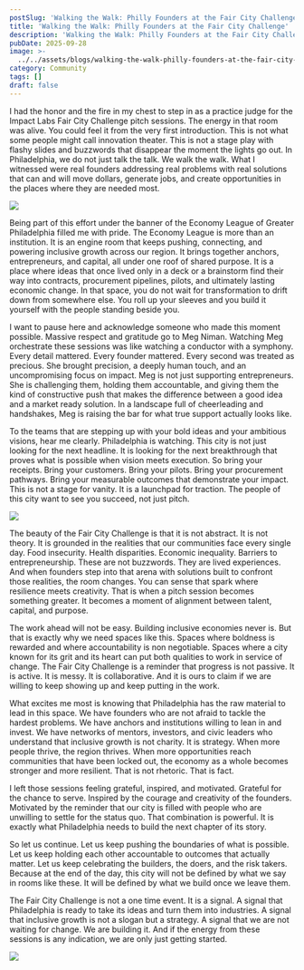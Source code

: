 ```yaml
---
postSlug: 'Walking the Walk: Philly Founders at the Fair City Challenge'
title: 'Walking the Walk: Philly Founders at the Fair City Challenge'
description: 'Walking the Walk: Philly Founders at the Fair City Challenge'
pubDate: 2025-09-28
image: >-
  ../../assets/blogs/walking-the-walk-philly-founders-at-the-fair-city-challenge/image.jpg
category: Community
tags: []
draft: false
---
```

I had the honor and the fire in my chest to step in as a practice judge for the Impact Labs Fair City Challenge pitch sessions. The energy in that room was alive. You could feel it from the very first introduction. This is not what some people might call innovation theater. This is not a stage play with flashy slides and buzzwords that disappear the moment the lights go out. In Philadelphia, we do not just talk the talk. We walk the walk. What I witnessed were real founders addressing real problems with real solutions that can and will move dollars, generate jobs, and create opportunities in the places where they are needed most.

![](../../assets/blogs/walking-the-walk-philly-founders-at-the-fair-city-challenge/img-2514-4.jpg)

Being part of this effort under the banner of the Economy League of Greater Philadelphia filled me with pride. The Economy League is more than an institution. It is an engine room that keeps pushing, connecting, and powering inclusive growth across our region. It brings together anchors, entrepreneurs, and capital, all under one roof of shared purpose. It is a place where ideas that once lived only in a deck or a brainstorm find their way into contracts, procurement pipelines, pilots, and ultimately lasting economic change. In that space, you do not wait for transformation to drift down from somewhere else. You roll up your sleeves and you build it yourself with the people standing beside you.

I want to pause here and acknowledge someone who made this moment possible. Massive respect and gratitude go to Meg Niman. Watching Meg orchestrate these sessions was like watching a conductor with a symphony. Every detail mattered. Every founder mattered. Every second was treated as precious. She brought precision, a deeply human touch, and an uncompromising focus on impact. Meg is not just supporting entrepreneurs. She is challenging them, holding them accountable, and giving them the kind of constructive push that makes the difference between a good idea and a market ready solution. In a landscape full of cheerleading and handshakes, Meg is raising the bar for what true support actually looks like.

To the teams that are stepping up with your bold ideas and your ambitious visions, hear me clearly. Philadelphia is watching. This city is not just looking for the next headline. It is looking for the next breakthrough that proves what is possible when vision meets execution. So bring your receipts. Bring your customers. Bring your pilots. Bring your procurement pathways. Bring your measurable outcomes that demonstrate your impact. This is not a stage for vanity. It is a launchpad for traction. The people of this city want to see you succeed, not just pitch.

![](../../assets/blogs/walking-the-walk-philly-founders-at-the-fair-city-challenge/img-2516-2.jpg)

The beauty of the Fair City Challenge is that it is not abstract. It is not theory. It is grounded in the realities that our communities face every single day. Food insecurity. Health disparities. Economic inequality. Barriers to entrepreneurship. These are not buzzwords. They are lived experiences. And when founders step into that arena with solutions built to confront those realities, the room changes. You can sense that spark where resilience meets creativity. That is when a pitch session becomes something greater. It becomes a moment of alignment between talent, capital, and purpose.

The work ahead will not be easy. Building inclusive economies never is. But that is exactly why we need spaces like this. Spaces where boldness is rewarded and where accountability is non negotiable. Spaces where a city known for its grit and its heart can put both qualities to work in service of change. The Fair City Challenge is a reminder that progress is not passive. It is active. It is messy. It is collaborative. And it is ours to claim if we are willing to keep showing up and keep putting in the work.

What excites me most is knowing that Philadelphia has the raw material to lead in this space. We have founders who are not afraid to tackle the hardest problems. We have anchors and institutions willing to lean in and invest. We have networks of mentors, investors, and civic leaders who understand that inclusive growth is not charity. It is strategy. When more people thrive, the region thrives. When more opportunities reach communities that have been locked out, the economy as a whole becomes stronger and more resilient. That is not rhetoric. That is fact.

I left those sessions feeling grateful, inspired, and motivated. Grateful for the chance to serve. Inspired by the courage and creativity of the founders. Motivated by the reminder that our city is filled with people who are unwilling to settle for the status quo. That combination is powerful. It is exactly what Philadelphia needs to build the next chapter of its story.

So let us continue. Let us keep pushing the boundaries of what is possible. Let us keep holding each other accountable to outcomes that actually matter. Let us keep celebrating the builders, the doers, and the risk takers. Because at the end of the day, this city will not be defined by what we say in rooms like these. It will be defined by what we build once we leave them.

The Fair City Challenge is not a one time event. It is a signal. A signal that Philadelphia is ready to take its ideas and turn them into industries. A signal that inclusive growth is not a slogan but a strategy. A signal that we are not waiting for change. We are building it. And if the energy from these sessions is any indication, we are only just getting started.

![](../../assets/blogs/walking-the-walk-philly-founders-at-the-fair-city-challenge/img-2517-1.jpg)
